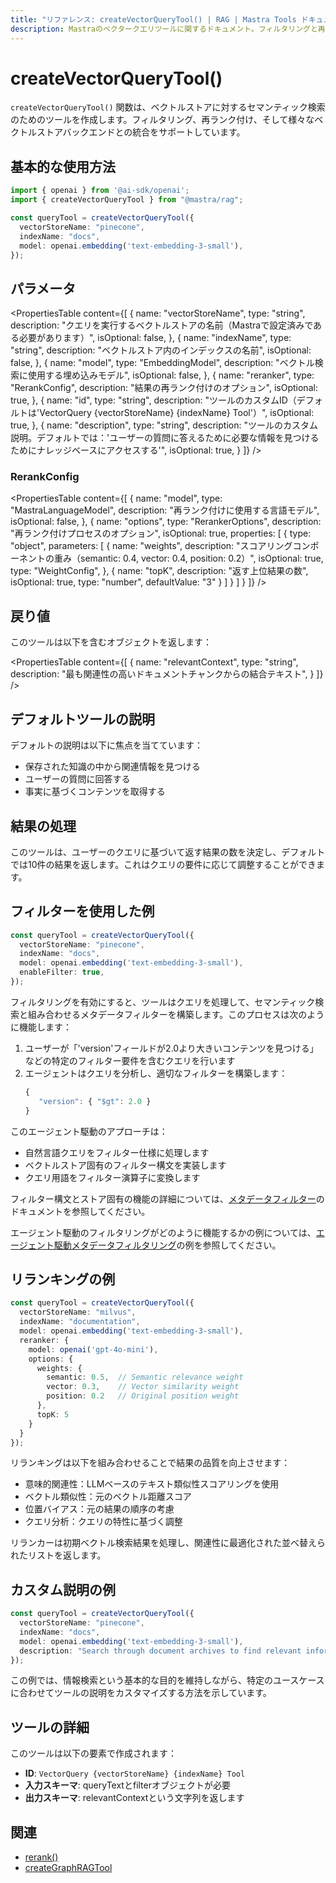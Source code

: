 ```yaml
---
title: "リファレンス: createVectorQueryTool() | RAG | Mastra Tools ドキュメント"
description: Mastraのベクタークエリツールに関するドキュメント。フィルタリングと再ランキング機能を備えたベクターストアでのセマンティック検索を容易にします。
---
```


# createVectorQueryTool()

`createVectorQueryTool()` 関数は、ベクトルストアに対するセマンティック検索のためのツールを作成します。フィルタリング、再ランク付け、そして様々なベクトルストアバックエンドとの統合をサポートしています。

## 基本的な使用方法

```typescript
import { openai } from '@ai-sdk/openai';
import { createVectorQueryTool } from "@mastra/rag";

const queryTool = createVectorQueryTool({
  vectorStoreName: "pinecone",
  indexName: "docs",
  model: openai.embedding('text-embedding-3-small'),
});
```

## パラメータ

<PropertiesTable
  content={[
    {
      name: "vectorStoreName",
      type: "string",
      description: "クエリを実行するベクトルストアの名前（Mastraで設定済みである必要があります）",
      isOptional: false,
    },
    {
      name: "indexName",
      type: "string",
      description: "ベクトルストア内のインデックスの名前",
      isOptional: false,
    },
    {
      name: "model",
      type: "EmbeddingModel",
      description: "ベクトル検索に使用する埋め込みモデル",
      isOptional: false,
    },
    {
      name: "reranker",
      type: "RerankConfig",
      description: "結果の再ランク付けのオプション",
      isOptional: true,
    },
    {
      name: "id",
      type: "string",
      description: "ツールのカスタムID（デフォルトは'VectorQuery {vectorStoreName} {indexName} Tool'）",
      isOptional: true,
    },
    {
      name: "description",
      type: "string",
      description: "ツールのカスタム説明。デフォルトでは：'ユーザーの質問に答えるために必要な情報を見つけるためにナレッジベースにアクセスする'",
      isOptional: true,
    }
  ]}
/>

### RerankConfig

<PropertiesTable
  content={[
    {
      name: "model",
      type: "MastraLanguageModel",
      description: "再ランク付けに使用する言語モデル",
      isOptional: false,
    },
    {
      name: "options",
      type: "RerankerOptions",
      description: "再ランク付けプロセスのオプション",
      isOptional: true,
      properties: [
        {
          type: "object",
          parameters: [
            {
              name: "weights",
              description: "スコアリングコンポーネントの重み（semantic: 0.4, vector: 0.4, position: 0.2）",
              isOptional: true,
              type: "WeightConfig",
            },
            {
              name: "topK",
              description: "返す上位結果の数",
              isOptional: true,
              type: "number",
              defaultValue: "3"
            }
          ]
        }
      ]
    }
  ]}
/>

## 戻り値

このツールは以下を含むオブジェクトを返します：

<PropertiesTable
  content={[
    {
      name: "relevantContext",
      type: "string",
      description: "最も関連性の高いドキュメントチャンクからの結合テキスト",
    }
  ]}
/>

## デフォルトツールの説明

デフォルトの説明は以下に焦点を当てています：
- 保存された知識の中から関連情報を見つける
- ユーザーの質問に回答する
- 事実に基づくコンテンツを取得する

## 結果の処理

このツールは、ユーザーのクエリに基づいて返す結果の数を決定し、デフォルトでは10件の結果を返します。これはクエリの要件に応じて調整することができます。

## フィルターを使用した例

```typescript
const queryTool = createVectorQueryTool({
  vectorStoreName: "pinecone",
  indexName: "docs",
  model: openai.embedding('text-embedding-3-small'),
  enableFilter: true,
});
```

フィルタリングを有効にすると、ツールはクエリを処理して、セマンティック検索と組み合わせるメタデータフィルターを構築します。このプロセスは次のように機能します：

1. ユーザーが「'version'フィールドが2.0より大きいコンテンツを見つける」などの特定のフィルター要件を含むクエリを行います
2. エージェントはクエリを分析し、適切なフィルターを構築します：
   ```typescript
   {
      "version": { "$gt": 2.0 }
   }
   ```

このエージェント駆動のアプローチは：
- 自然言語クエリをフィルター仕様に処理します
- ベクトルストア固有のフィルター構文を実装します
- クエリ用語をフィルター演算子に変換します

フィルター構文とストア固有の機能の詳細については、[メタデータフィルター](../rag/metadata-filters)のドキュメントを参照してください。

エージェント駆動のフィルタリングがどのように機能するかの例については、[エージェント駆動メタデータフィルタリング](../../../examples/rag/usage/filter-rag)の例を参照してください。

## リランキングの例

```typescript
const queryTool = createVectorQueryTool({
  vectorStoreName: "milvus",
  indexName: "documentation",
  model: openai.embedding('text-embedding-3-small'),
  reranker: {
    model: openai('gpt-4o-mini'),
    options: {
      weights: {
        semantic: 0.5,  // Semantic relevance weight
        vector: 0.3,    // Vector similarity weight
        position: 0.2   // Original position weight
      },
      topK: 5
    }
  }
});
```

リランキングは以下を組み合わせることで結果の品質を向上させます：
- 意味的関連性：LLMベースのテキスト類似性スコアリングを使用
- ベクトル類似性：元のベクトル距離スコア
- 位置バイアス：元の結果の順序の考慮
- クエリ分析：クエリの特性に基づく調整

リランカーは初期ベクトル検索結果を処理し、関連性に最適化された並べ替えられたリストを返します。

## カスタム説明の例

```typescript
const queryTool = createVectorQueryTool({
  vectorStoreName: "pinecone",
  indexName: "docs",
  model: openai.embedding('text-embedding-3-small'),
  description: "Search through document archives to find relevant information for answering questions about company policies and procedures"
});
```

この例では、情報検索という基本的な目的を維持しながら、特定のユースケースに合わせてツールの説明をカスタマイズする方法を示しています。

## ツールの詳細

このツールは以下の要素で作成されます：
- **ID**: `VectorQuery {vectorStoreName} {indexName} Tool`
- **入力スキーマ**: queryTextとfilterオブジェクトが必要
- **出力スキーマ**: relevantContextという文字列を返します

## 関連

- [rerank()](../rag/rerank) 
- [createGraphRAGTool](./graph-rag-tool) 